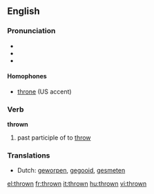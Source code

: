 ==English==

=== Pronunciation ===
*{{IPA|/θrəʊn/}}
*{{audio|en-us-thrown.ogg|Audio (US)}}
*{{rhymes|əʊn}}

====Homophones====
*[[throne]] (US accent)

=== Verb ===
'''thrown'''

# past participle of to [[throw]]

=== Translations ===
*Dutch: [[geworpen]], [[gegooid]], [[gesmeten]]

[[el:thrown]]
[[fr:thrown]]
[[it:thrown]]
[[hu:thrown]]
[[vi:thrown]]